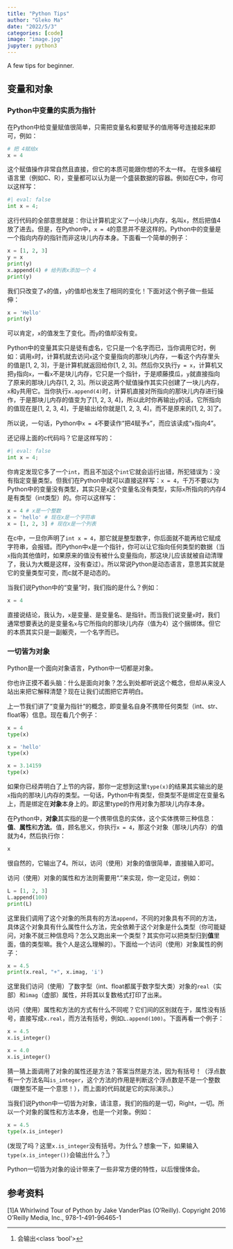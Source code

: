 ```yaml
---
title: "Python Tips"
author: "Gleko Ma"
date: "2022/5/3"
categories: [code]
image: "image.jpg"
jupyter: python3
---
```


A few tips for beginner.

## 变量和对象

### Python中变量的实质为指针

在Python中给变量赋值很简单，只需把变量名和要赋予的值用等号连接起来即可，例如：
```python
# 把 4赋给x
x = 4
```
这个赋值操作非常自然且直接，但它的本质可能跟你想的不太一样。
在很多编程语言里（例如C、R），变量都可以认为是一个盛装数据的容器。例如在C中，你可以这样写：
```python
#| eval: false
int x = 4;
```
这行代码的全部意思就是：你让计算机定义了一小块儿内存，名叫``x``，然后把值4放了进去。但是，在Python中，``x = 4``的意思并不是这样的。Python中的变量是一个指向内存的指针而非这块儿内存本身。下面看一个简单的例子：
```python
x = [1, 2, 3]
y = x
print(y)
x.append(4) # 给列表x添加一个 4
print(y)
```
我们只改变了``x``的值，``y``的值却也发生了相同的变化！下面对这个例子做一些延伸：
```python
x = 'Hello'
print(y)
```
可以肯定，``x``的值发生了变化。而``y``的值却没有变。

Python中的变量其实只是徒有虚名，它只是一个名字而已，当你调用它时，例如：调用``x``时，计算机就去访问``x``这个变量指向的那块儿内存，一看这个内存里头的值是[1, 2, 3]，于是计算机就返回给你[1, 2, 3]。然后你又执行``y = x``，计算机又把``y``指向``x``，一看``x``不是块儿内存，它只是一个指针，于是顺藤摸瓜，``y``就直接指向了原来的那块儿内存[1, 2, 3]。所以说这两个赋值操作其实只创建了一块儿内存，``x``和``y``共用它。当你执行``x.append(4)``时，计算机直接对所指向的那块儿内存进行操作，于是那块儿内存的值变为了[1, 2, 3, 4]，所以此时你再输出``y``的话，它所指向的值现在是[1, 2, 3, 4]，于是输出给你就是[1, 2, 3, 4]，而不是原来的[1, 2, 3]了。

所以说，一句话，Python中``x = 4``不要读作“把4赋予``x``”，而应该读成“``x``指向4”。

还记得上面的c代码吗？它是这样写的：
```python
#| eval: false
int x = 4;
```
你肯定发现它多了一个``int``，而且不加这个``int``它就会运行出错，所犯错误为：没有指定变量类型。但我们在Python中就可以直接这样写：``x = 4``，千万不要以为Python中的变量没有类型，其实只是``x``这个变量名没有类型，实际``x``所指向的内存4是有类型（int类型）的。你可以这样写：
```python
x = 4 # x是一个整数
x = 'hello' # 现在x是一个字符串
x = [1, 2, 3] # 现在x是一个列表
```
在c中，一旦你声明了``int x = 4``，那它就是整型数字，你后面就不能再给它赋成字符串，会报错。而Python中``x``是一个指针，你可以让它指向任何类型的数据（当``x``指向其他值时，如果原来的值没有被什么变量指向，那这块儿应该就被自动清理了，我认为大概是这样，没有查过）。所以常说Python是动态语言，意思其实就是它的变量类型可变，而c就不是动态的。

当我们说Python中的“变量”时，我们指的是什么？例如：
```python
x = 4
```
直接说结论，我认为，``x``是变量、是变量名、是指针。而当我们说变量``x``时，我们通常想要表达的是变量名``x``与它所指向的那块儿内存（值为4）这个捆绑体。但它的本质其实只是一副躯壳，一个名字而已。

### 一切皆为对象

Python是一个面向对象语言，Python中一切都是对象。

你也许正摸不着头脑：什么是面向对象？怎么到处都听说这个概念，但却从来没人站出来把它解释清楚？现在让我们试图把它弄明白。

上一节我们讲了“变量为指针“的概念，即变量名自身不携带任何类型（int、str、float等）信息。现在看几个例子：
```python
x = 4
type(x)
```
```python
x = 'hello'
type(x)
```
```python
x = 3.14159
type(x)
```
如果你已经弄明白了上节的内容，那你一定想到这里``type(x)``的结果其实输出的是``x``指向的那块儿内存的类型。一句话，Python中有类型，但类型不是绑定在变量名上，而是绑定在**对象**本身上的。即这里type的作用对象为那块儿内存本身。

在Python中，**对象**其实指的是一个携带信息的实体，这个实体携带三种信息：**值**、**属性**和**方法**。值，顾名思义，你执行``x = 4``，那这个对象（那块儿内存）的值就为4，然后执行你：
```python
x
```
很自然的，它输出了4。所以，访问（使用）对象的值很简单，直接输入即可。

访问（使用）对象的属性和方法则需要用“.”来实现，你一定见过，例如：
```python
L = [1, 2, 3]
L.append(100)
print(L)
```
这里我们调用了这个对象的所具有的方法``append``，不同的对象具有不同的方法，具体这个对象具有什么属性什么方法，完全依赖于这个对象是什么类型（你可能疑问，对象不就三种信息吗？怎么又跑出来一个类型？其实你可以把类型归到**值**里面，值的类型嘛。我个人是这么理解的）。下面给一个访问（使用）对象属性的例子：
```python
x = 4.5
print(x.real, "+", x.imag, 'i')
```
这里我们访问（使用）了数字型（int、float都属于数字型大类）对象的``real``（实部）和``imag``（虚部）属性，并将其以复数格式打印了出来。

访问（使用）属性和方法的方式有什么不同呢？它们间的区别就在于，属性没有括号，直接写成``x.real``，而方法有括号，例如``L.append(100)``。下面再看一个例子：
```python
x = 4.5
x.is_integer()
```
```python
x = 4.0
x.is_integer()
```
猜一猜上面调用了对象的属性还是方法？答案当然是方法，因为有括号！（浮点数有一个方法名叫``is_integer``，这个方法的作用是判断这个浮点数是不是一个整数（跟整型不是一个意思！），而上面的代码就是它的实际演示。）

当我们说Python中一切皆为对象，请注意，我们的指的是一切，Right，一切。所以一个对象的属性和方法本身，也是一个对象。例如：
```python
x = 4.5
type(x.is_integer)
```
(发现了吗？这里``x.is_integer``没有括号。为什么？想象一下，如果输入``type(x.is_integer())``会输出什么？[^1])

Python一切皆为对象的设计带来了一些非常方便的特性，以后慢慢体会。

[^1]: 会输出<class 'bool'>

## 参考资料

[1]A Whirlwind Tour of Python by Jake VanderPlas (O’Reilly). Copyright 2016 O’Reilly Media, Inc., 978-1-491-96465-1